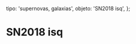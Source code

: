 
  tipo: 'supernovas, galaxias',
  objeto: 'SN2018 isq',
};

# SN2018 isq

<Imagen
  src="registro/sn2018-isq_20181203_2018isq_20181203_gjcb.jpg"
  fecha="20181203"
/>